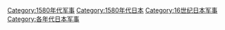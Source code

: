 [[Category:1580年代军事|Category:1580年代军事]]
[[Category:1580年代日本|Category:1580年代日本]]
[[Category:16世纪日本军事|Category:16世纪日本军事]]
[[Category:各年代日本军事|Category:各年代日本军事]]
